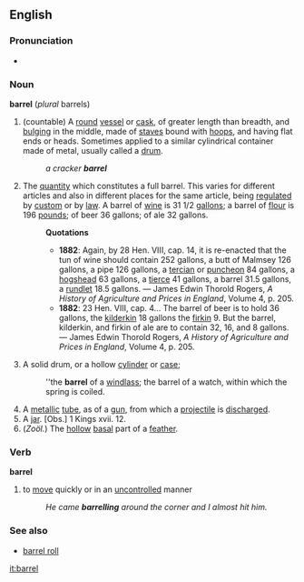==English==
===Pronunciation===
*{{audio|en-us-barrel.ogg|Audio (US)}}

===Noun===
'''barrel''' (''plural'' barrels)
{{wikipedia}} 
#(countable) A [[round]] [[vessel]] or [[cask]], of greater length than breadth, and [[bulging]] in the middle, made of [[stave]]s bound with [[hoop]]s, and having flat ends or heads.  Sometimes applied to a similar cylindrical container made of metal, usually called a [[drum]].
#:''a cracker '''barrel'''''
# The [[quantity]] which constitutes a full barrel. This varies for different articles and also in different places for the same article, being [[regulated]] by [[custom]] or by [[law]]. A barrel of [[wine]] is 31 1/2 [[gallons]]; a barrel of [[flour]] is 196 [[pounds]]; of beer 36 gallons; of ale 32 gallons.
#:'''Quotations'''
#:*'''1882''': Again, by 28 Hen. VIII, cap. 14, it is re-enacted that the tun of wine should contain 252 gallons, a butt of Malmsey 126 gallons, a pipe 126 gallons, a [[tercian]] or [[puncheon]] 84 gallons, a [[hogshead]] 63 gallons, a [[tierce]] 41 gallons, a barrel 31.5 gallons, a [[rundlet]] 18.5 gallons. &mdash; James Edwin Thorold Rogers, ''A History of Agriculture and Prices in England'', Volume 4, p. 205.
#:*'''1882''': 23 Hen. VIII, cap. 4... The barrel of beer is to hold 36 gallons, the [[kilderkin]] 18 gallons the [[firkin]] 9.  But the barrel, kilderkin, and firkin of ale are to contain 32, 16, and 8 gallons. &mdash; James Edwin Thorold Rogers, ''A History of Agriculture and Prices in England'', Volume 4, p. 205.
# A solid drum, or a hollow [[cylinder]] or [[case]];
#:''the '''barrel''' of a [[windlass]]; the barrel of a watch, within which the spring is coiled.
# A [[metallic]] [[tube]], as of a [[gun]], from which a [[projectile]] is [[discharged]].
# A [[jar]]. [Obs.] 1 Kings xvii. 12.
# (''Zoöl.'') The [[hollow]] [[basal]] part of a [[feather]].

===Verb===
'''barrel'''
# to [[move]] quickly or in an [[uncontrolled]] manner
#:''He came '''barrelling''' around the corner and I almost hit him.''

===See also===
* [[barrel roll]]


[[it:barrel]]